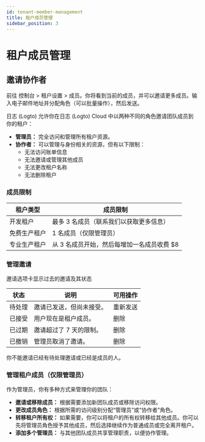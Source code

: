```yaml
---
id: tenant-member-management
title: 租户成员管理
sidebar_position: 3
---
```


# 租户成员管理

## 邀请协作者

前往 <CloudLink to="/tenant-settings/members">控制台 > 租户设置 > 成员</CloudLink>。你将看到当前的成员，并可以邀请更多成员。输入电子邮件地址并分配角色（可以批量操作），然后发送。

日志 (Logto) 允许你在日志 (Logto) Cloud 中以两种不同的角色邀请团队成员到你的租户：

- **管理员：** 完全访问和管理所有租户资源。
- **协作者：** 可以管理与身份相关的资源，但有以下限制：
  - 无法访问账单信息
  - 无法邀请或管理其他成员
  - 无法更改租户名称
  - 无法删除租户

### 成员限制

| 租户类型     | 成员限制                                   |
| ------------ | ------------------------------------------ |
| 开发租户     | 最多 3 名成员（联系我们以获取更多信息）    |
| 免费生产租户 | 1 名成员（仅限管理员）                     |
| 专业生产租户 | 从 3 名成员开始，然后每增加一名成员收费 $8 |

### 管理邀请

邀请选项卡显示过去的邀请及其状态

| 状态   | 说明                     | 可用操作 |
| ------ | ------------------------ | -------- |
| 待处理 | 邀请已发送，但尚未接受。 | 重新发送 |
| 已接受 | 用户现在是租户成员。     | 删除     |
| 已过期 | 邀请超过了 7 天的限制。  | 删除     |
| 已撤销 | 管理员取消了邀请。       | 删除     |

你不能邀请已经有待处理邀请或已经是成员的人。

### 管理租户成员（仅限管理员）

作为管理员，你有多种方式来管理你的团队：

- **邀请或移除成员：** 根据需要添加新团队成员或移除访问权限。
- **更改成员角色：** 根据所需的访问级别分配“管理员”或“协作者”角色。
- **转移租户所有权：** 如果需要，你可以将租户的所有权转移给其他成员。你可以先将管理员角色授予其他成员，然后选择继续作为普通成员或完全离开租户。
- **添加多个管理员：** 与其他团队成员共享管理职责，以便协作管理。
